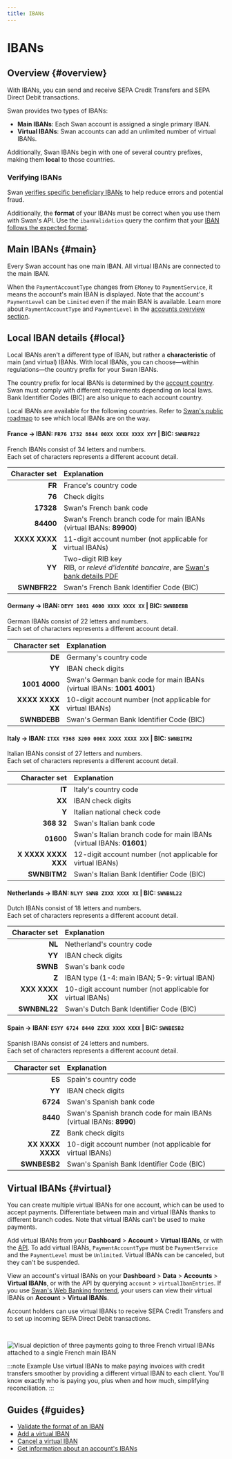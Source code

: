 ```yaml
---
title: IBANs
---
```



# IBANs

## Overview {#overview}

<IbanDefinition />

With IBANs, you can send and receive SEPA Credit Transfers and SEPA Direct Debit transactions.

Swan provides two types of IBANs:

- **Main IBANs**: Each Swan account is assigned a single primary IBAN.
- **Virtual IBANs**: Swan accounts can add an unlimited number of virtual IBANs.

Additionally, Swan IBANs begin with one of several country prefixes, making them **local** to those countries.

### Verifying IBANs

Swan [verifies specific beneficiary IBANs](../../payments/credit-transfers/sepa/index.mdx#beneficiary-verification) to help reduce errors and potential fraud.

Additionally, the **format** of your IBANs must be correct when you use them with Swan's API.
Use the `ibanValidation` query the confirm that your [IBAN follows the expected format](./guide-validate.mdx).

## Main IBANs {#main}

Every Swan account has one main IBAN.
All virtual IBANs are connected to the main IBAN.

When the `PaymentAccountType` changes from `EMoney` to `PaymentService`, it means the account's main IBAN is displayed.
Note that the account's `PaymentLevel` can be `Limited` even if the main IBAN is available.
Learn more about `PaymentAccountType` and `PaymentLevel` in the [accounts overview section](../index.mdx#account-type-level).

## Local IBAN details {#local}

Local IBANs aren't a different type of IBAN, but rather a **characteristic** of main (and virtual) IBANs.
With local IBANs, you can choose—within regulations—the country prefix for your Swan IBANs.

The country prefix for local IBANs is determined by the [account country](../index.mdx#account-country).
Swan must comply with different requirements depending on local laws.
Bank Identifier Codes (BIC) are also unique to each account country.

Local IBANs are available for the following countries.
Refer to [Swan's public roadmap](https://swanio.notion.site/Swan-Public-Roadmap-385e4b2e91b3409786a6c8e885654a22) to see which local IBANs are on the way.

<Tabs>
<TabItem value="france" label="🇫🇷 France" default>

#### France → IBAN: `FR76 1732 8844 00XX XXXX XXXX XYY` | BIC: `SWNBFR22`

French IBANs consist of 34 letters and numbers.<br />
Each set of characters represents a different account detail.

| Character set | Explanation |
| ---: | :--- |
| **FR** | France's country code |
| **76** | Check digits |
| **17328** | Swan's French bank code |
| **84400** | Swan's French branch code for main IBANs (virtual IBANs: **89900**) |
| **XXXX XXXX X** | 11-digit account number (not applicable for virtual IBANs) |
| **YY** | Two-digit RIB key<br />RIB, or *relevé d'identité bancaire*, are [Swan's bank details PDF](../index.mdx#bank-details) |
| **SWNBFR22** | Swan's French Bank Identifier Code (BIC) |

</TabItem>

<TabItem value="germany" label="🇩🇪 Germany">

#### Germany → IBAN: `DEYY 1001 4000 XXXX XXXX XX` | BIC: `SWNBDEBB`

German IBANs consist of 22 letters and numbers.<br />
Each set of characters represents a different account detail.

| Character set | Explanation |
| ---: | :--- |
| **DE** | Germany's country code |
| **YY** | IBAN check digits |
| **1001 4000** | Swan's German bank code for main IBANs (virtual IBANs: **1001 4001**) |
| **XXXX XXXX XX** | 10-digit account number (not applicable for virtual IBANs) |
| **SWNBDEBB** | Swan's German Bank Identifier Code (BIC) |

</TabItem>

<TabItem value="italy" label="🇮🇹 Italy">

#### Italy → IBAN: `ITXX Y368 3200 000X XXXX XXXX XXX` | BIC: `SWNBITM2`

Italian IBANs consist of 27 letters and numbers.<br />
Each set of characters represents a different account detail.

| Character set | Explanation |
| ---: | :--- |
| **IT** | Italy's country code |
| **XX** | IBAN check digits |
| **Y** | Italian national check code |
| **368 32** | Swan's Italian bank code |
| **01600** | Swan's Italian branch code for main IBANs (virtual IBANs: **01601**) |
| **X XXXX XXXX XXX** | 12-digit account number (not applicable for virtual IBANs) |
| **SWNBITM2** | Swan's Italian Bank Identifier Code (BIC) |

</TabItem>

<TabItem value="netherlands" label="🇳🇱 Netherlands">

#### Netherlands → IBAN: `NLYY SWNB ZXXX XXXX XX` | BIC: `SWNBNL22`

Dutch IBANs consist of 18 letters and numbers.<br />
Each set of characters represents a different account detail.

| Character set | Explanation |
| ---: | :--- |
| **NL** | Netherland's country code |
| **YY** | IBAN check digits |
| **SWNB** | Swan's bank code |
| **Z** | IBAN type (1-4: main IBAN; 5-9: virtual IBAN) |
| **XXX XXXX XX** | 10-digit account number (not applicable for virtual IBANs) |
| **SWNBNL22** | Swan's Dutch Bank Identifier Code (BIC) |

</TabItem>

<TabItem value="spain" label="🇪🇸 Spain">

#### Spain → IBAN: `ESYY 6724 8440 ZZXX XXXX XXXX` | BIC: `SWNBESB2`

Spanish IBANs consist of 24 letters and numbers.<br />
Each set of characters represents a different account detail.

| Character set | Explanation |
| ---: | :--- |
| **ES** | Spain's country code |
| **YY** | IBAN check digits |
| **6724** | Swan's Spanish bank code |
| **8440** | Swan's Spanish branch code for main IBANs (virtual IBANs: **8990**) |
| **ZZ** | Bank check digits |
| **XX XXXX XXXX** | 10-digit account number (not applicable for virtual IBANs) |
| **SWNBESB2** | Swan's Spanish Bank Identifier Code (BIC) |

</TabItem>
</Tabs>

## Virtual IBANs {#virtual}

You can create multiple virtual IBANs for one account, which can be used to accept payments.
Differentiate between main and virtual IBANs thanks to different branch codes.
Note that virtual IBANs can't be used to make payments.

Add virtual IBANs from your **Dashboard** > **Account** > **Virtual IBANs**, or with the [API](./guide-add-virtual.mdx). 
To add virtual IBANs, `PaymentAccountType` must be `PaymentService` and the `PaymentLevel` must be `Unlimited`.
Virtual IBANs can be canceled, but they can't be suspended.

View an account's virtual IBANs on your **Dashboard** > **Data** > **Accounts** > **Virtual IBANs**, or with the API by querying `account` > `virtualIbanEntries`.
If you use [Swan's Web Banking frontend](https://swan-io.github.io/swan-partner-frontend/specs/banking/account#virtual-ibans), your users can view their virtual IBANs on **Account** > **Virtual IBANs**.

Account holders can use virtual IBANs to receive SEPA Credit Transfers and to set up incoming SEPA Direct Debit transactions.

<br />

![Visual depiction of three payments going to three French virtual IBANs attached to a single French main IBAN](../../../images/topics/accounts/virtual-ibans.png)

:::note Example
Use virtual IBANs to make paying invoices with credit transfers smoother by providing a different virtual IBAN to each client. You'll know exactly who is paying you, plus when and how much, simplifying reconciliation.
:::

## Guides {#guides}

- [Validate the format of an IBAN](./guide-validate.mdx)
- [Add a virtual IBAN](./guide-add-virtual.mdx)
- [Cancel a virtual IBAN](./guide-cancel-virtual.mdx)
- [Get information about an account's IBANs](./guide-get-info.mdx)
